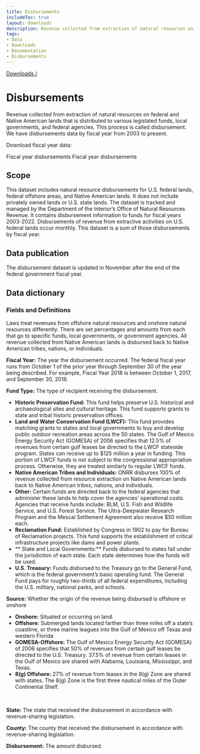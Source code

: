 ```yaml
---
title: Disbursements
includeToc: true
layout: downloads
description: Revenue collected from extraction of natural resources on federal and Native American lands that is distributed to various legislated funds, local governments, and federal agencies. This process is called disbursement.
tags:
- Data
- Downloads
- Documentation
- Disbursements
---
```


[Downloads /](/downloads/)

# Disbursements

Revenue collected from extraction of natural resources on federal and Native American lands that is distributed to various legislated funds, local governments, and federal agencies. This process is called disbursement. We have disbursements data by fiscal year from 2003 to present.
<br />

Download fiscal year data:

<DownloadDataFile linkType="DownloadCsv"  dataSet="fiscal_year_disbursements.csv">
  Fiscal year disbursements
</DownloadDataFile>

<DownloadDataFile linkType="DownloadXls"  dataSet="fiscal_year_disbursements.xlsx">
  Fiscal year disbursements
</DownloadDataFile>

## Scope

This dataset includes natural resource disbursements for U.S. federal lands, federal offshore areas, and Native American lands. It does not include privately owned lands or U.S. state lands. The dataset is tracked and managed by the Department of the Interior’s Office of Natural Resources Revenue. It contains disbursement information to funds for fiscal years 2003-2022. Disbursements of revenue from extractive activities on U.S. federal lands occur monthly. This dataset is a sum of those disbursements by fiscal year.

## Data publication

The disbursement dataset is updated in November after the end of the federal government fiscal year.

## Data dictionary

### Fields and Definitions
Laws treat revenues from offshore natural resources and onshore natural resources differently. There are set percentages and amounts from each that go to specific funds, local governments, or government agencies. All revenue collected from Native American lands is disbursed back to Native American tribes, nations, or individuals.
<br />

**Fiscal Year:**  The year the disbursement occurred. The federal fiscal year runs from October 1 of the prior year through September 30 of the year being described. For example, Fiscal Year 2018 is between October 1, 2017,  and September 30, 2018.
<br />

**Fund Type:**  The type of recipient receiving the disbursement.

* **Historic Preservation Fund:**  This fund helps preserve U.S. historical and archaeological sites and cultural heritage. This fund supports grants to state and tribal historic preservation offices.
* **Land and Water Conservation Fund (LWCF):** This fund provides matching grants to states and local governments to buy and develop public outdoor recreation areas across the 50 states. The Gulf of Mexico Energy Security Act (GOMESA) of 2006 specifies that 12.5% of revenues from certain gulf leases be directed to the LWCF stateside program. States can receive up to $125 million a year in funding. This portion of LWCF funds is not subject to the congressional appropriation process. Otherwise, they are treated similarly to regular LWCF funds.
* **Native American Tribes and Individuals:**  ONRR disburses 100% of revenue collected from resource extraction on Native American lands back to Native American tribes, nations, and individuals.
* **Other:**  Certain funds are directed back to the federal agencies that administer these lands to help cover the agencies’ operational costs. Agencies that receive funds include: BLM, U.S. Fish and Wildlife Service, and U.S. Forest Service. The Ultra-Deepwater Research Program and the Mescal Settlement Agreement also receive $50 million each.
* **Reclamation Fund:**  Established by Congress in 1902 to pay for Bureau of Reclamation projects. This fund supports the establishment of critical infrastructure projects like dams and power plants.
* ** State and Local Governments:** Funds disbursed to states fall under the jurisdiction of each state. Each state determines how the funds will be used.
* **U.S. Treasury:**  Funds disbursed to the Treasury go to the General Fund, which is the federal government’s basic operating fund. The General Fund pays for roughly two-thirds of all federal expenditures, including the U.S. military, national parks, and schools.

**Source:**  Whether the origin of the revenue being disbursed is offshore or onshore

* **Onshore:**  Situated or occurring on land.
* **Offshore:**  Submerged lands located farther than three miles off a state’s coastline, or three marine leagues into the Gulf of Mexico off Texas and western Florida
* **GOMESA-Offshore:** The Gulf of Mexico Energy Security Act (GOMESA) of 2006 specifies that 50% of revenues from certain gulf leases be directed to the U.S. Treasury. 37.5% of revenue from certain leases in the Gulf of Mexico are shared with Alabama, Louisiana, Mississippi, and Texas.
* **8(g) Offshore:** 27% of revenue from leases in the 8(g) Zone are shared with states. The 8(g) Zone is the first three nautical miles of the Outer Continental Shelf.
<br />

**State:**  The state that received the disbursement in accordance with revenue-sharing legislation.
<br />

**County:**  The county that received the disbursement in accordance with revenue-sharing legislation.
<br />

**Disbursement:**  The amount disbursed.
